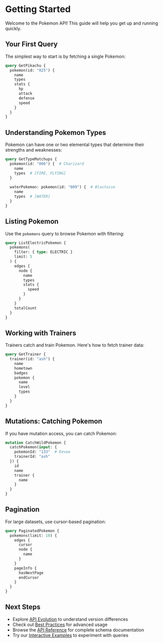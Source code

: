 # Getting Started

Welcome to the Pokemon API! This guide will help you get up and running quickly.

## Your First Query

The simplest way to start is by fetching a single Pokemon:

```graphql interactive
query GetPikachu {
  pokemon(id: "025") {
    name
    types
    stats {
      hp
      attack
      defense
      speed
    }
  }
}
```

## Understanding Pokemon Types

Pokemon can have one or two elemental types that determine their strengths and weaknesses:

```graphql interactive
query GetTypeMatchups {
  pokemon(id: "006") {  # Charizard
    name
    types  # [FIRE, FLYING]
  }
  
  waterPokemon: pokemon(id: "009") {  # Blastoise
    name
    types  # [WATER]
  }
}
```

## Listing Pokemon

Use the `pokemons` query to browse Pokemon with filtering:

```graphql interactive
query ListElectricPokemon {
  pokemons(
    filter: { type: ELECTRIC }
    limit: 5
  ) {
    edges {
      node {
        name
        types
        stats {
          speed
        }
      }
    }
    totalCount
  }
}
```

## Working with Trainers

Trainers catch and train Pokemon. Here's how to fetch trainer data:

```graphql interactive
query GetTrainer {
  trainer(id: "ash") {
    name
    hometown
    badges
    pokemon {
      name
      level
      types
    }
  }
}
```

## Mutations: Catching Pokemon

If you have mutation access, you can catch Pokemon:

```graphql interactive
mutation CatchWildPokemon {
  catchPokemon(input: {
    pokemonId: "133"  # Eevee
    trainerId: "ash"
  }) {
    id
    name
    trainer {
      name
    }
  }
}
```

## Pagination

For large datasets, use cursor-based pagination:

```graphql interactive
query PaginatedPokemon {
  pokemons(limit: 10) {
    edges {
      cursor
      node {
        name
      }
    }
    pageInfo {
      hasNextPage
      endCursor
    }
  }
}
```

## Next Steps

- Explore [API Evolution](/guides/api-evolution) to understand version differences
- Check out [Best Practices](/guides/best-practices) for advanced usage
- Browse the [API Reference](/reference) for complete schema documentation
- Try our [Interactive Examples](/examples) to experiment with queries